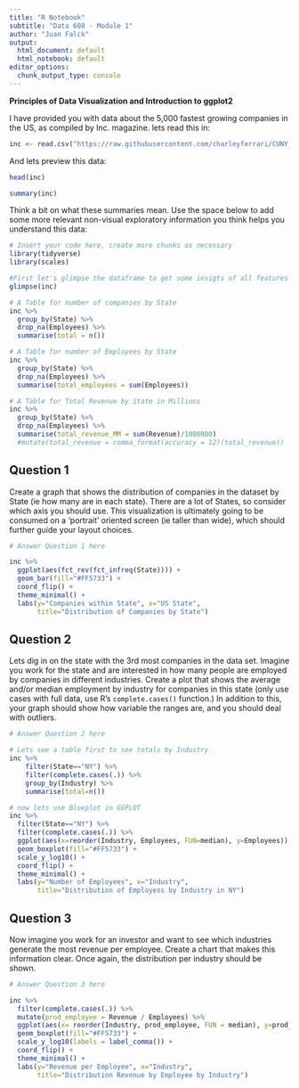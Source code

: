---
title: "R Notebook"
subtitle: "Data 608 - Module 1"
author: "Juan Falck"
output:
  html_document: default
  html_notebook: default
editor_options: 
  chunk_output_type: console
---

**Principles of Data Visualization and Introduction to ggplot2**

I have provided you with data about the 5,000 fastest growing companies in the US, as compiled by Inc. magazine. lets read this in:

```{r}

inc <- read.csv("https://raw.githubusercontent.com/charleyferrari/CUNY_DATA_608/master/module1/Data/inc5000_data.csv", header= TRUE)

```

And lets preview this data:

```{r}

head(inc)

```


```{r}

summary(inc)

```

Think a bit on what these summaries mean. Use the space below to add some more relevant non-visual exploratory information you think helps you understand this data:

```{r, warning=FALSE, message=FALSE}
# Insert your code here, create more chunks as necessary
library(tidyverse)
library(scales)

#First let's glimpse the dataframe to get some insigts of all features (columns)
glimpse(inc)

# A Table for number of companies by State
inc %>%
  group_by(State) %>%
  drop_na(Employees) %>%
  summarise(total = n())

# A Table for number of Employees by State
inc %>%
  group_by(State) %>%
  drop_na(Employees) %>%
  summarise(total_employees = sum(Employees))

# A Table for Total Revenue by State in Millions
inc %>%
  group_by(State) %>%
  drop_na(Employees) %>%
  summarise(total_revenue_MM = sum(Revenue)/1000000)
  #mutate(total_revenue = comma_format(accuracy = 12)(total_revenue))

```

## Question 1

Create a graph that shows the distribution of companies in the dataset by State (ie how many are in each state). There are a lot of States, so consider which axis you should use. This visualization is ultimately going to be consumed on a 'portrait' oriented screen (ie taller than wide), which should further guide your layout choices.

```{r}
# Answer Question 1 here

inc %>%
  ggplot(aes(fct_rev(fct_infreq(State)))) +
  geom_bar(fill="#FF5733") +
  coord_flip() +
  theme_minimal() +
  labs(y="Companies within State", x="US State",
       title="Distribution of Companies by State")

```

## Question 2

Lets dig in on the state with the 3rd most companies in the data set. Imagine you work for the state and are interested in how many people are employed by companies in different industries. Create a plot that shows the average and/or median employment by industry for companies in this state (only use cases with full data, use R's `complete.cases()` function.) In addition to this, your graph should show how variable the ranges are, and you should deal with outliers.

```{r}
# Answer Question 2 here

# Lets see a table first to see totals by Industry
inc %>%
    filter(State=="NY") %>%
    filter(complete.cases(.)) %>%
    group_by(Industry) %>%
    summarise(total=n())

# now lets use Bloxplot in GGPLOT
inc %>%
  filter(State=="NY") %>%
  filter(complete.cases(.)) %>%
  ggplot(aes(x=reorder(Industry, Employees, FUN=median), y=Employees)) +
  geom_boxplot(fill="#FF5733") +
  scale_y_log10() +
  coord_flip() +
  theme_minimal() +
  labs(y="Number of Employees", x="Industry",
       title="Distribution of Employess by Industry in NY")


```

## Question 3

Now imagine you work for an investor and want to see which industries generate the most revenue per employee. Create a chart that makes this information clear. Once again, the distribution per industry should be shown.

```{r}
# Answer Question 3 here

inc %>%
  filter(complete.cases(.)) %>%
  mutate(prod_employee = Revenue / Employees) %>%
  ggplot(aes(x= reorder(Industry, prod_employee, FUN = median), y=prod_employee)) +
  geom_boxplot(fill="#FF5733") +
  scale_y_log10(labels = label_comma()) +
  coord_flip() +
  theme_minimal() +
  labs(y="Revenue per Employee", x="Industry",
       title="Distribution Revenue by Employee by Industry")

```


